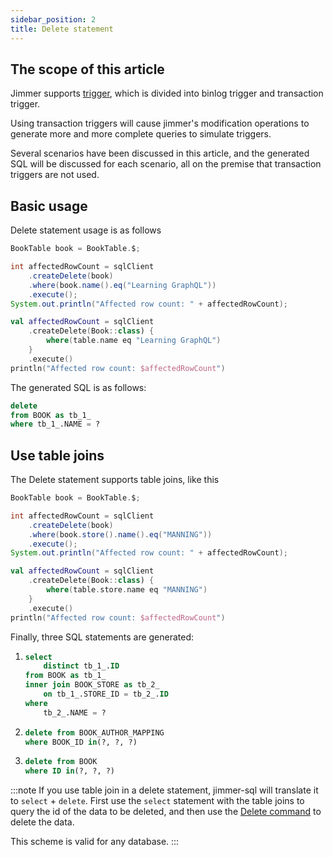 ```yaml
---
sidebar_position: 2
title: Delete statement
---
```



## The scope of this article

Jimmer supports [trigger](../advanced/trigger), which is divided into binlog trigger and transaction trigger.

Using transaction triggers will cause jimmer's modification operations to generate more and more complete queries to simulate triggers.

Several scenarios have been discussed in this article, and the generated SQL will be discussed for each scenario, all on the premise that transaction triggers are not used.

## Basic usage

Delete statement usage is as follows

<Tabs groupId="language">
<TabItem value="java" label="Java">

```java
BookTable book = BookTable.$;

int affectedRowCount = sqlClient
    .createDelete(book)
    .where(book.name().eq("Learning GraphQL"))
    .execute();
System.out.println("Affected row count: " + affectedRowCount);
```

</TabItem>
<TabItem value="kotlin" label="Kotlin">

```kotlin
val affectedRowCount = sqlClient
    .createDelete(Book::class) {
        where(table.name eq "Learning GraphQL")
    }
    .execute()
println("Affected row count: $affectedRowCount")
```

</TabItem>
</Tabs>

The generated SQL is as follows:
```sql
delete 
from BOOK as tb_1_ 
where tb_1_.NAME = ?
```

## Use table joins

The Delete statement supports table joins, like this

<Tabs groupId="language">
<TabItem value="java" label="Java">

```java
BookTable book = BookTable.$;

int affectedRowCount = sqlClient
    .createDelete(book)
    .where(book.store().name().eq("MANNING"))
    .execute();
System.out.println("Affected row count: " + affectedRowCount);
```

</TabItem>
<TabItem value="kotlin" label="Kotlin">

```kotlin
val affectedRowCount = sqlClient
    .createDelete(Book::class) {
        where(table.store.name eq "MANNING")
    }
    .execute()
println("Affected row count: $affectedRowCount")
```

</TabItem>
</Tabs>

Finally, three SQL statements are generated:

1. 
    ```sql
    select 
        distinct tb_1_.ID 
    from BOOK as tb_1_ 
    inner join BOOK_STORE as tb_2_ 
        on tb_1_.STORE_ID = tb_2_.ID 
    where 
        tb_2_.NAME = ?
    ```

2. 
    ```sql
    delete from BOOK_AUTHOR_MAPPING 
    where BOOK_ID in(?, ?, ?)
    ```
3. 
    ```sql
    delete from BOOK 
    where ID in(?, ?, ?)
    ```

:::note
If you use table join in a delete statement, jimmer-sql will translate it to `select` + `delete`. First use the `select` statement with the table joins to query the id of the data to be deleted, and then use the [Delete command](./delete-command) to delete the data.

This scheme is valid for any database.
:::
